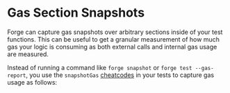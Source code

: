 
# Gas Section Snapshots

Forge can capture gas snapshots over arbitrary sections inside of your test functions. This can be useful to get a granular measurement of how much gas your logic is consuming as both external calls and internal gas usage are measured.

Instead of running a command like `forge snapshot` or `forge test --gas-report`, you use the `snapshotGas` [cheatcodes](/reference/cheatcodes/gas-snapshots) in your tests to capture gas usage as follows:

<GasSnapshots />
